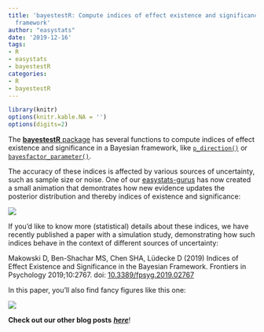 ```yaml
---
title: 'bayestestR: Compute indices of effect existence and significance in a Bayesian
  framework'
author: "easystats"
date: '2019-12-16'
tags:
- R
- easystats
- bayestestR
categories:
- R
- bayestestR
---
```



```r
library(knitr)
options(knitr.kable.NA = '')
options(digits=2)
```

The [**bayestestR** package](https://github.com/easystats/bayestestR) has several functions to compute indices of effect existence and significance in a Bayesian framework, like [`p_direction()`](https://easystats.github.io/bayestestR/reference/p_direction.html) or [`bayesfactor_parameter()`](https://easystats.github.io/bayestestR/reference/bayesfactor_parameters.html).

The accuracy of these indices is affected by various sources of uncertainty, such as sample size or noise. One of our [easystats-gurus](https://github.com/DominiqueMakowski) has now created a small animation that demontrates how new evidence updates the posterior distribution and thereby indices of existence and significance:

![](https://raw.githubusercontent.com/easystats/easystats/master/man/figures/bayestestR/evidence_accumulation.gif)

If you'd like to know more (statistical) details about these indices, we have recently published a paper with a simulation study, demonstrating how such indices behave in the context of different sources of uncertainty:

Makowski D, Ben-Shachar MS, Chen SHA, Lüdecke D (2019) Indices of Effect Existence and Significance in the Bayesian Framework. Frontiers in Psychology 2019;10:2767. doi: [10.3389/fpsyg.2019.02767](https://doi.org/10.3389/fpsyg.2019.02767)

In this paper, you'll also find fancy figures like this one:

![](https://raw.githubusercontent.com/easystats/easystats/master/man/figures/bayestestR/Figure4-small.png)

**Check out our other blog posts** [***here***](https://easystats.github.io/blog/posts/)!
